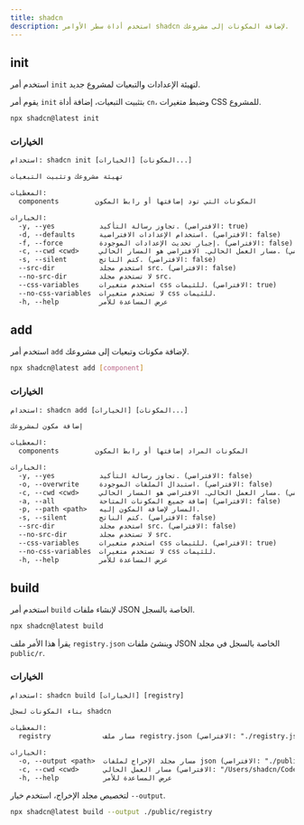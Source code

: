 ```yaml
---
title: shadcn
description: استخدم أداة سطر الأوامر shadcn لإضافة المكونات إلى مشروعك.
---
```


## init

استخدم أمر `init` لتهيئة الإعدادات والتبعيات لمشروع جديد.

يقوم أمر `init` بتثبيت التبعيات، إضافة أداة `cn`، وضبط متغيرات CSS للمشروع.

```bash
npx shadcn@latest init
```

### الخيارات

```txt
استخدام: shadcn init [الخيارات] [المكونات...]

تهيئة مشروعك وتثبيت التبعيات

المعطيات:
  components         المكونات التي تود إضافتها أو رابط المكون

الخيارات:
  -y, --yes           تجاوز رسالة التأكيد. (الافتراضي: true)
  -d, --defaults      استخدام الإعدادات الافتراضية. (الافتراضي: false)
  -f, --force         إجبار تحديث الإعدادات الموجودة. (الافتراضي: false)
  -c, --cwd <cwd>     مسار العمل الحالي. الافتراضي هو المسار الحالي. (الافتراضي: "/Users/shadcn/Desktop")
  -s, --silent        كتم الناتج. (الافتراضي: false)
  --src-dir           استخدم مجلد src. (الافتراضي: false)
  --no-src-dir        لا تستخدم مجلد src.
  --css-variables     استخدم متغيرات css للثيمات. (الافتراضي: true)
  --no-css-variables  لا تستخدم متغيرات css للثيمات.
  -h, --help          عرض المساعدة للأمر
```

## add

استخدم أمر `add` لإضافة مكونات وتبعيات إلى مشروعك.

```bash
npx shadcn@latest add [component]
```

### الخيارات

```txt
استخدام: shadcn add [الخيارات] [المكونات...]

إضافة مكون لمشروعك

المعطيات:
  components         المكونات المراد إضافتها أو رابط المكون

الخيارات:
  -y, --yes           تجاوز رسالة التأكيد. (الافتراضي: false)
  -o, --overwrite     استبدال الملفات الموجودة. (الافتراضي: false)
  -c, --cwd <cwd>     مسار العمل الحالي. الافتراضي هو المسار الحالي. (الافتراضي: "/Users/shadcn/Desktop")
  -a, --all           إضافة جميع المكونات المتاحة (الافتراضي: false)
  -p, --path <path>   المسار لإضافة المكون إليه.
  -s, --silent        كتم الناتج. (الافتراضي: false)
  --src-dir           استخدم مجلد src. (الافتراضي: false)
  --no-src-dir        لا تستخدم مجلد src.
  --css-variables     استخدم متغيرات css للثيمات. (الافتراضي: true)
  --no-css-variables  لا تستخدم متغيرات css للثيمات.
  -h, --help          عرض المساعدة للأمر
```

## build

استخدم أمر `build` لإنشاء ملفات JSON الخاصة بالسجل.

```bash
npx shadcn@latest build
```

يقرأ هذا الأمر ملف `registry.json` وينشئ ملفات JSON الخاصة بالسجل في مجلد `public/r`.

### الخيارات

```txt
استخدام: shadcn build [الخيارات] [registry]

بناء المكونات لسجل shadcn

المعطيات:
  registry             مسار ملف registry.json (الافتراضي: "./registry.json")

الخيارات:
  -o, --output <path>  مسار مجلد الإخراج لملفات json (الافتراضي: "./public/r")
  -c, --cwd <cwd>      مسار العمل الحالي (الافتراضي: "/Users/shadcn/Code/shadcn/ui/packages/shadcn")
  -h, --help           عرض المساعدة للأمر
```

لتخصيص مجلد الإخراج، استخدم خيار `--output`.

```bash
npx shadcn@latest build --output ./public/registry
```

